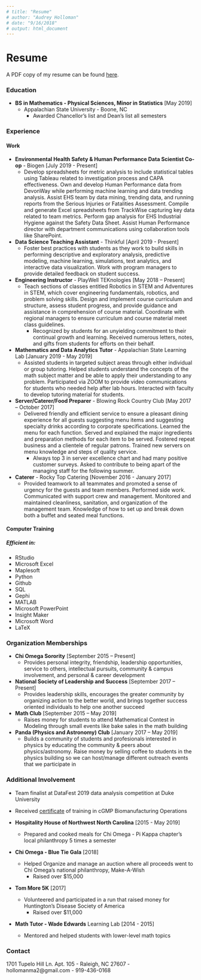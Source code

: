 ```yaml
---
# title: "Resume"
# author: "Audrey Holloman"
# date: "9/16/2018"
# output: html_document
---
```

# **Resume**

A PDF copy of my resume can be found [here](maholloman resume - biogen.pdf).

### Education

* **BS in Mathematics - Physical Sciences, Minor in Statistics** [May 2019]
    * Appalachian State University - Boone, NC
        * Awarded Chancellor's list and Dean's list all semesters

### Experience

#### Work

* **Environmental Health Safety & Human Performance Data Scientist Co-op** - Biogen [July 2019 - Present]
    * Develop spreadsheets for metric analysis to include statistical tables using Tableau related to investigation process and CAPA effectiveness. Own and develop Human Performance data from DevonWay while performing machine learning and data trending analysis. Assist EHS team by data mining, trending data, and running reports from the Serious Injuries or Fatalities Assessment. Compile and generate Excel spreadsheets from TrackWise capturing key data related to team metrics. Perform gap analysis for EHS Industrial Hygiene against the Safety Data Sheet. Assist Human Performance director with department communications using collaboration tools like SharePoint.

* **Data Science Teaching Assistant** - Thinkful [April 2019 - Present]
    * Foster best practices with students as they work to build skills in performing descriptive and exploratory analysis, predictive modeling, machine learning, simulations, text analytics, and interactive data visualization. Work with program managers to provide detailed feedback on student success.

* **Engineering Instructor** - PlayWell TEKnologies [May 2018 – Present]
    * Teach sections of classes entitled Robotics in STEM and Adventures in STEM, which cover engineering fundamentals, robotics, and problem solving skills. Design and implement course curriculum and structure, assess student progress, and provide guidance and assistance in comprehension of course material. Coordinate with regional managers to ensure curriculum and course material meet class guidelines.
        * Recognized by students for an unyielding commitment to their continual growth and learning. Received numerous letters, notes, and gifts from students for efforts on their behalf.

* **Mathematics and Data Analytics Tutor** - Appalachian State Learning Lab [January 2019 - May 2019]
    * Assisted students in targeted subject areas through either individual or group tutoring. Helped students understand the concepts of the math subject matter and be able to apply their understanding to any problem. Participated via ZOOM to provide video communications for students who needed help after lab hours. Interacted with faculty to develop tutoring material for students.

* **Server/Caterer/Food Preparer** - Blowing Rock Country Club [May 2017 – October 2017]
    * Delivered friendly and efficient service to ensure a pleasant dining experience for all guests suggesting menu items and suggesting specialty drinks according to corporate specifications. Learned the menu for each function. Served and explained the major ingredients and preparation methods for each item to be served. Fostered repeat business and a clientele of regular patrons. Trained new servers on menu knowledge and steps of quality service.
        * Always top 3 in server excellence chart and had many positive customer surveys. Asked to contribute to being apart of the managing staff for the following summer.

* **Caterer** - Rocky Top Catering [November 2016 - January 2017]
    * Provided teamwork to all teammates and promoted a sense of urgency for the guests and team members. Performed side work. Communicated with support crew and management. Monitored and maintained cleanliness, sanitation, and organization of the management team. Knowledge of how to set up and break down both a buffet and seated meal functions.

#### Computer Training

##### Efficient in:

* RStudio
* Microsoft Excel
* Maplesoft
* Python
* Github
* SQL
* Gephi
* MATLAB
* Microsoft PowerPoint
* Insight Maker
* Microsoft Word
* LaTeX

### Organization Memberships

* **Chi Omega Sorority** [September 2015 – Present]
    * Provides personal integrity, friendship, leadership opportunities, service to others, intellectual pursuits, community & campus involvement, and personal & career development

* **National Society of Leadership and Success** [September 2017 – Present]
    * Provides leadership skills, encourages the greater community by organizing action to the better world, and brings together success oriented individuals to help one another succeed

* **Math Club** [September 2015 – May 2019]
    * Raises money for students to attend Mathematical Contest in Modeling through small events like bake sales in the math building

* **Panda (Physics and Astronomy) Club** [January 2017 – May 2019]
    * Builds a community of students and profesionals interested in physics by educating the community & peers about physics/astronomy. Raise money by selling coffee to students in the physics building so we can host/manage different outreach events that we participate in
  
### Additional Involvement

* Team finalist at DataFest 2019 data analysis competition at Duke University

* Received [certificate](cGMP BTEC.pdf) of	training	in	cGMP	Biomanufacturing Operations

* **Hospitality House of Northwest North Carolina** [2015 - May 2019]
    * Prepared and cooked meals for Chi Omega - Pi Kappa chapter's local philanthropy 5 times a semester
    
* **Chi Omega - Blue Tie Gala** [2018]
    * Helped Organize and manage an auction where all proceeds went to Chi Omega's national philanthropy, Make-A-Wish
        * Raised over $15,000

* **Tom More 5K** [2017]
    * Volunteered and participated in a run that raised money for Huntington's Disease Society of America
        * Raised over $11,000

* **Math Tutor - Wade Edwards** Learning Lab [2014 - 2015]
    * Mentored and helped students with lower-level math topics

### Contact

1701 Tupelo Hill Ln. Apt. 105 - Raleigh, NC 27607 - hollomanma2@gmail.com - 919-436-0168